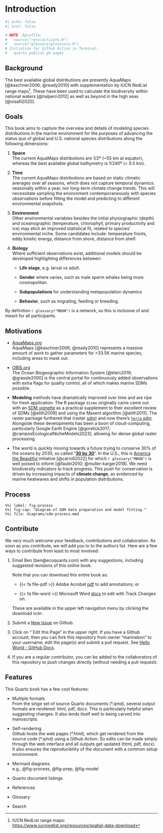 # Introduction

```r
#| echo: false
#| eval: false

# NOTE .Rprofile:
#   source("renv/activate.R")
#   source("glossary/glosssary.R")
# Initialize for Github Action in Terminal:
#   quarto publish gh-pages
```

## Background

The best available global distributions are presently AquaMaps [@kaschner2006; @ready2010] with supplementation by IUCN RedList range maps[^index-1]. These have been used to calculate the biodiversity within national waters [@halpern2012] as well as beyond in the high seas [@visalli2020].

[^index-1]: IUCN RedList range maps: <https://www.iucnredlist.org/resources/spatial-data-download>

## Goals

This book aims to capture the overview and details of modeling species distributions in the marine environment for the purposes of advancing the status quo of global and U.S. national species distributions along the following dimensions:

1.  **Space**\
    The current AquaMaps distributions are ${1}/{2}$º (\~55 km at equator), whereas the best available global bathymetry is ${1}/{240}$º (\< 0.5 km).

2.  **Time**\
    The current AquaMaps distributions are based on static climatic averages over all seasons, which does not capture temporal dynamics: seasonally within a year, nor long-term climate change trends. This will necessitate sampling the environment contemporaneously with species observations before fitting the model and predicting to different environmental snapshots.

3.  **Environment**\
    Other environmental variables besides the initial physiographic (depth) and oceanographic (temperature, chlorophyll, primary productivity and ice) may elicit an improved statistical fit, related to species' environmental niche. Some candidates include: temperature fronts, eddy kinetic energy, distance from shore, distance from shelf.

4.  **Biology**\
    Where sufficient observations exist, additional models should be developed highlighting differences between:

    -   **Life stage**, e.g. larval vs adult.

    -   **Gender** where varies, such as male sperm whales being more cosmopolitan.

    -   **Subpopulations** for understanding metapopulation dynamics

    -   **Behavior**, such as migrating, feeding or breeding.

By definition `r glossary("MBON")` is a network, so this is inclusive of and meant for all participants.

## Motivations

-   [AquaMaps.org](https://aquamaps.org/)\
    AquaMaps [@kaschner2006; @ready2010] represents a massive amount of work to gather parameters for \>33.5K marine species, including areas to mask out.

-   [OBIS.org](OBIS.org)\
    The Ocean Biogeographic Information System [@klein2019; @grassle2000] is the central portal for continuously added observations with extra flags for quality control, all of which makes marine SDMs possible.

-   **Modeling** methods have dramatically improved over time and are ripe for fresh application. The R package `dismo` originally came came out with an [SDM vignette](https://cran.r-project.org/web/packages/dismo/vignettes/sdm.pdf) as a practical supplement to their excellent review of SDMs [@elith2009] and using the Maxent algorithm [@elith2011]. The raster package furthered that (raster [sdm](https://rspatial.org/raster/sdm/)) and now there's [`terra` sdm](https://rspatial.org/sdm/). Alongside these developments has been a boon of cloud-computing, particularly Google Earth Engine [@gorelick2017; @camposEcologicalNicheModels2023], allowing for dense global raster processing.

-   The world is quickly moving towards a future trying to conserve 30% of the oceans by 2030, so called "[**30 by 30**](https://en.wikipedia.org/wiki/30_by_30)". In the U.S., this is [America the Beautiful](https://www.noaa.gov/america-the-beautiful) initiative [@carroll2022] for which `r glossary("MBON")` is well poised to inform [@fautin2010; @muller-karger2018]. We need biodiversity indicators to track progress. This push for conservation is driven by increasing impacts of **climate change**, as evidenced by marine heatwaves and shifts in population distributions.

## Process

```mermaid
%%| label: fig-process
%%| fig-cap: "Diagram of SDM data preparation and model fitting."
%%| file: diagrams/sdm-process.mmd
```

## Contribute

We very much welcome your feedback, contributions and collaboration. As soon as you contribute, we will add you to to the authors list. Here are a few ways to contribute from least to most involved:

1.  Email Ben (ben\@ecoquants.com) with any suggestions, including suggested revisions of this online book.

    ::: callout-note
    Note that you can download this entire book as:

    -   {{< fa file-pdf >}} Adobe Acrobat [pdf](https://marinebon.github.io/MarineSDMs/MarineSDMs.pdf) to add annotations; or

    -   {{< fa file-word >}} Microsoft Word [docx](https://marinebon.github.io/MarineSDMs/MarineSDMs.docx) to edit with Track Changes on.

    These are available in the upper left navigation menu by clicking the download icon <i class="bi bi-download"></i>.
    :::

2.  Submit a [New Issue](https://github.com/marinebon/MarineSDMs/issues/new/choose) on Github.

3.  Click on "<i class="bi bi-github"></i> Edit this Page" in the upper right. If you have a Github account, then you can fork this repository from owner "marinebon" to your username, edit the page(s) and submit a pull request. See [Hello World - GitHub Docs](https://docs.github.com/en/get-started/quickstart/hello-world).

4.  If you are a regular contributor, you can be added to the collaborators of this repository to push changes directly (without needing a pull request).

## Features

This Quarto book has a few cool features:

-   Multiple formats\
    From the singe set of source Quarto documents (\*.qmd), several output formats are rendered: html, pdf, docx. This is particularly helpful when suggesting changes. It also lends itself well to being carved into manuscripts.

-   Self-rendering\
    Github hosts the web pages (\*.html), which get rendered from the source code (\*.qmd) using a Github Action. So edits can be made simply through the web interface and all outputs get updated (html, pdf, docx). It also ensures the reproducibility of the document with a common setup environment.

-   Mermaid diagrams\
    e.g., @fig-process, @fig-prep, @fig-model

-   Quarto document listings

-   References

-   Glossary

-   Search
